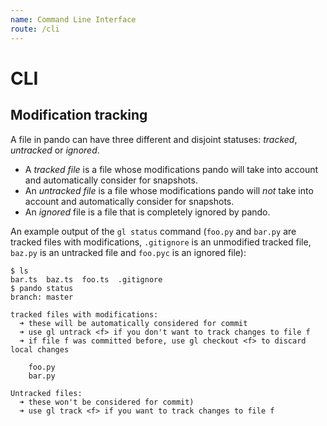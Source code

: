 ```yaml
---
name: Command Line Interface
route: /cli
---
```


# CLI

## Modification tracking

A file in pando can have three different and disjoint statuses: _tracked_, _untracked_ or _ignored_.

* A _tracked file_ is a file whose modifications pando will take into account and automatically consider for snapshots.
* An _untracked file_ is a file whose modifications pando will _not_ take into account and automatically consider for snapshots.
* An _ignored_ file is a file that is completely ignored by pando.

An example output of the `gl status` command \(`foo.py` and `bar.py` are tracked files with modifications, `.gitignore` is an unmodified tracked file, `baz.py` is an untracked file and `foo.pyc` is an ignored file\):

```text
$ ls
bar.ts  baz.ts  foo.ts  .gitignore
$ pando status
branch: master

tracked files with modifications:
  ➜ these will be automatically considered for commit
  ➜ use gl untrack <f> if you don't want to track changes to file f
  ➜ if file f was committed before, use gl checkout <f> to discard local changes

    foo.py
    bar.py

Untracked files:
  ➜ these won't be considered for commit)
  ➜ use gl track <f> if you want to track changes to file f
```
